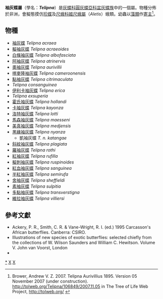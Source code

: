 {{NoteTA|G1=Butterfly}}
{{Automatic Taxobox
| taxon = Telipna
| authority = Aurivillius, 1895
| image = Telipna acraea.JPG
| image_caption = [[袖灰蝶|袖灰蝶]]<br />''Telipna acraea''
| type_species = [[袖灰蝶|袖灰蝶]]<br />''Liptena acraea''
| type_species_authority = Westwood, [1851]
| subdivision_ranks = 物種
| subdivision = 共26種，詳閱正文。
| synonyms = 
}}

'''袖灰蝶屬'''（學名：'''''Telipna'''''）是[[灰蝶科|灰蝶科]][[圓灰蝶亞科|圓灰蝶亞科]][[盆灰蝶族|盆灰蝶族]]中的一個屬。物種分佈於非洲，會擬態摸仿[[珍蝶|珍蝶]]及[[尺蛾科|尺蛾科]][[姬尺蛾屬|姬尺蛾屬]]（''Aletis''）蛾類。幼蟲以[[藻類|藻類]]作[[寄主|寄主]]<ref>Brower, Andrew V. Z. 2007. Telipna Aurivillius 1895. Version 05 November 2007 (under construction). http://tolweb.org/Telipna/106849/2007.11.05 {{Wayback|url=http://tolweb.org/Telipna/106849/2007.11.05 |date=20160802091017 }} in The Tree of Life Web Project, http://tolweb.org/ {{Wayback|url=http://tolweb.org/ |date=20110515100516 }}</ref>。

== 物種 ==
* [[袖灰蝶|袖灰蝶]] ''Telipna acraea''
* [[擬袖灰蝶|擬袖灰蝶]] ''Telipna acraeoides''
* [[白條袖灰蝶|白條袖灰蝶]] ''Telipna albofasciata''
* [[阿袖灰蝶|阿袖灰蝶]] ''Telipna atrinervis''
* [[奧袖灰蝶|奧袖灰蝶]] ''Telipna aurivillii''
* [[喀麥隆袖灰蝶|喀麥隆袖灰蝶]] ''Telipna cameroonensis''
* [[點袖灰蝶|點袖灰蝶]] ''Telipna citrimaculata''
* ''Telipna consanguinea''
* [[伊利卡袖灰蝶|伊利卡袖灰蝶]] ''Telipna erica''
* ''Telipna exsuperia''
* [[霍氏袖灰蝶|霍氏袖灰蝶]] ''Telipna hollandi''
* [[卡袖灰蝶|卡袖灰蝶]] ''Telipna kayonza''
* [[洛特袖灰蝶|洛特袖灰蝶]] ''Telipna lotti''
* [[馬森袖灰蝶|馬森袖灰蝶]] ''Telipna maesseni''
* [[美真袖灰蝶|美真袖灰蝶]] ''Telipna medjensis''
* [[黑緣袖灰蝶|黑緣袖灰蝶]] ''Telipna nyanza''
** 凱袖灰蝶 ''T. n. katangae''
* [[斜紋袖灰蝶|斜紋袖灰蝶]] ''Telipna plagiata''
* [[羅袖灰蝶|羅袖灰蝶]] ''Telipna rothi''
* [[紅袖灰蝶|紅袖灰蝶]] ''Telipna rufilla''
* [[擬刺袖灰蝶|擬刺袖灰蝶]] ''Telipna ruspinoides''
* [[紅血袖灰蝶|紅血袖灰蝶]] ''Telipna sanguinea''
* [[半紅袖灰蝶|半紅袖灰蝶]] ''Telipna semirufa''
* [[舍袖灰蝶|舍袖灰蝶]] ''Telipna sheffieldi''
* [[素袖灰蝶|素袖灰蝶]] ''Telipna sulpitia''
* [[多點袖灰蝶|多點袖灰蝶]] ''Telipna transverstigna''
* [[維拉袖灰蝶|維拉袖灰蝶]] ''Telipna villiersi''
<!--
== 圖集 ==
<gallery>
</gallery>
-->
== 參考文獻 ==
{{taxonbar}}
* Ackery, P. R., Smith, C. R. & Vane-Wright, R. I. (ed.) 1995 Carcasson's African butterflies. Canberra: CSIRO.
* Illustrations of new species of exotic butterflies: selected chiefly from the collections of W. Wilson Saunders and William C. Hewitson. Volume V. John van Voorst, London
* {{Cite book | author = 寿建新 周尧 李宇飞 | title = 世界蝴蝶分類名錄 | location = 中國 | publisher = 陝西科學技術出版社 | date = 2006-04-01 | ISBN = 9787536936768 | language= zh-hans }}

{{Commons category| Telipna}}

{{圓灰蝶亞科}}
{{Taxonbar}}
[[Category:袖灰蝶屬|*]]
[[Category:盆灰蝶族|X]]
[[Category:_1895年描述的分类群|X]]